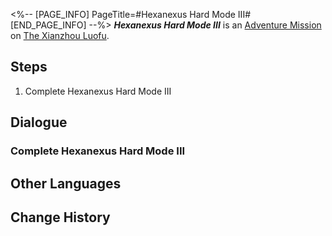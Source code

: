 <%-- [PAGE_INFO]
PageTitle=#Hexanexus Hard Mode III#
[END_PAGE_INFO] --%>
{{Stub|Dialogue.}}
{{Mission Infobox
|id            = 8025215
|title         = 
|image         = <!--Mission Hexanexus Hard Mode III.png-->
|type          = Adventure
|event_name    = 
|chapter       = 
|requirements  = {{subst:void|<!--Unknown: {"Type":"Manual"}-->}}
|summary       = <!--official mission summary from Fate's Atlas-->
|characters    = Trailblazer
|startLocation = [[The Xianzhou Luofu]] - [[Artisanship Commission]]
|world         = The Xianzhou Luofu
|area          = Artisanship Commission
|prev          = 
|next          = 
|rewards       = 
}}
'''''Hexanexus Hard Mode III''''' is an [[Adventure Mission]] on [[The Xianzhou Luofu]].

==Steps==
# Complete Hexanexus Hard Mode III

<!--
==Gameplay Notes==

--><!--
==Trial Character==

-->
==Dialogue==
{{Stub Dialogue}}
===Complete Hexanexus Hard Mode III{{subst:void|<!--802521501-->}}===
{{Mission Description|type=adventure|location=Artisanship Commission|Complete Hexanexus Hard Mode III}}
{{Dialogue Start}}
{{Dialogue End}}

==Other Languages==
{{Other Languages
|en   = Hexanexus Hard Mode III
|zhs  = 「枘凿六合」困难模式III
|zht  = 「枘鑿六合」困難模式III
|ja   = 「枘構立方」難易度・困難III
|ko   = 「모순된 결합체」 어려움 모드 III
|es   = Hexanexus: modo difícil&nbsp;III
|fr   = Mode difficile III de l'Hexanexus
|ru   = Гексанексус - Сложный режим III
|th   = Hexanexus โหมดยาก III
|vi   = "Khối Lục Giác" Chế Độ Khó III
|de   = Hexanexus – Schwerer Modus III
|id   = "Hexanexus" Mode Sulit III
|pt   = Hexanexus - Modo Difícil III
}}

==Change History==
{{Change History|2.5}}
